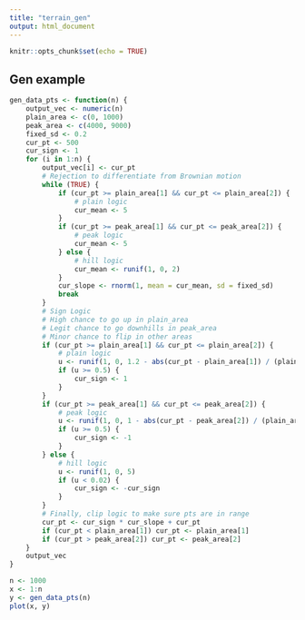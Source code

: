 ```yaml
---
title: "terrain_gen"
output: html_document
---
```


```r
knitr::opts_chunk$set(echo = TRUE)
```

## Gen example

```r
gen_data_pts <- function(n) {
    output_vec <- numeric(n)
    plain_area <- c(0, 1000)
    peak_area <- c(4000, 9000)
    fixed_sd <- 0.2
    cur_pt <- 500
    cur_sign <- 1
    for (i in 1:n) {
        output_vec[i] <- cur_pt
        # Rejection to differentiate from Brownian motion
        while (TRUE) {
            if (cur_pt >= plain_area[1] && cur_pt <= plain_area[2]) {
                # plain logic
                cur_mean <- 5
            }
            if (cur_pt >= peak_area[1] && cur_pt <= peak_area[2]) {
                # peak logic
                cur_mean <- 5
            } else {
                # hill logic
                cur_mean <- runif(1, 0, 2)
            }
            cur_slope <- rnorm(1, mean = cur_mean, sd = fixed_sd)
            break
        }
        # Sign Logic
        # High chance to go up in plain_area
        # Legit chance to go downhills in peak_area
        # Minor chance to flip in other areas
        if (cur_pt >= plain_area[1] && cur_pt <= plain_area[2]) {
            # plain logic
            u <- runif(1, 0, 1.2 - abs(cur_pt - plain_area[1]) / (plain_area[2] - plain_area[1]))
            if (u >= 0.5) {
                cur_sign <- 1
            }
        }
        if (cur_pt >= peak_area[1] && cur_pt <= peak_area[2]) {
            # peak logic
            u <- runif(1, 0, 1 - abs(cur_pt - peak_area[2]) / (plain_area[2] - plain_area[1]))
            if (u >= 0.5) {
                cur_sign <- -1
            }
        } else {
            # hill logic
            u <- runif(1, 0, 5)
            if (u < 0.02) {
                cur_sign <- -cur_sign
            }
        }
        # Finally, clip logic to make sure pts are in range
        cur_pt <- cur_sign * cur_slope + cur_pt
        if (cur_pt < plain_area[1]) cur_pt <- plain_area[1]
        if (cur_pt > peak_area[2]) cur_pt <- peak_area[2]
    }
    output_vec
}
```

```r
n <- 1000
x <- 1:n
y <- gen_data_pts(n)
plot(x, y)
```